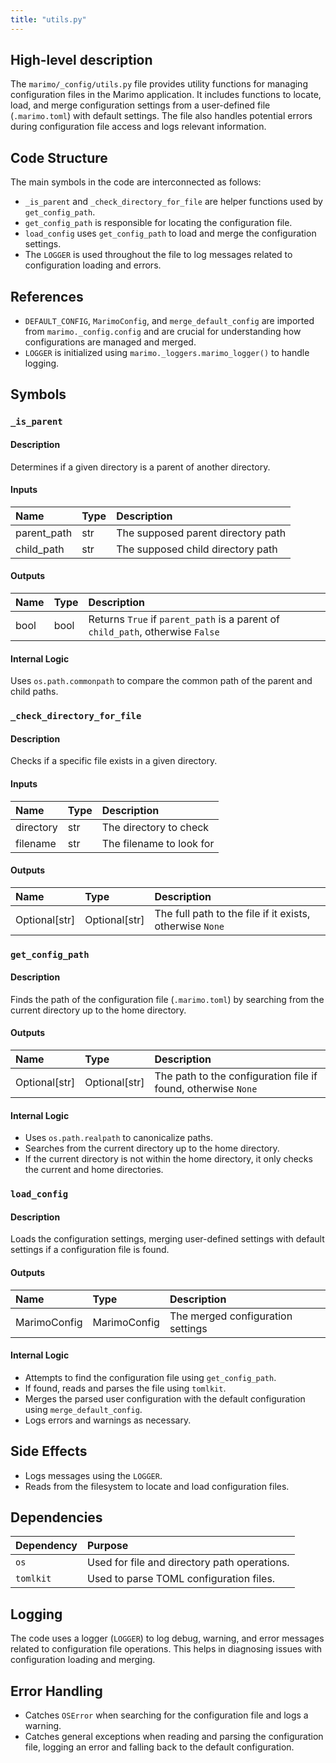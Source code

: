 ```yaml
---
title: "utils.py"
---
```


## High-level description

The `marimo/_config/utils.py` file provides utility functions for managing configuration files in the Marimo application. It includes functions to locate, load, and merge configuration settings from a user-defined file (`.marimo.toml`) with default settings. The file also handles potential errors during configuration file access and logs relevant information.

## Code Structure

The main symbols in the code are interconnected as follows:
- `_is_parent` and `_check_directory_for_file` are helper functions used by `get_config_path`.
- `get_config_path` is responsible for locating the configuration file.
- `load_config` uses `get_config_path` to load and merge the configuration settings.
- The `LOGGER` is used throughout the file to log messages related to configuration loading and errors.

## References

- `DEFAULT_CONFIG`, `MarimoConfig`, and `merge_default_config` are imported from `marimo._config.config` and are crucial for understanding how configurations are managed and merged.
- `LOGGER` is initialized using `marimo._loggers.marimo_logger()` to handle logging.

## Symbols

### `_is_parent`
#### Description
Determines if a given directory is a parent of another directory.

#### Inputs
| Name        | Type   | Description                        |
|:------------|:-------|:-----------------------------------|
| parent_path | str    | The supposed parent directory path |
| child_path  | str    | The supposed child directory path  |

#### Outputs
| Name  | Type | Description                                      |
|:------|:-----|:-------------------------------------------------|
| bool  | bool | Returns `True` if `parent_path` is a parent of `child_path`, otherwise `False` |

#### Internal Logic
Uses `os.path.commonpath` to compare the common path of the parent and child paths.

### `_check_directory_for_file`
#### Description
Checks if a specific file exists in a given directory.

#### Inputs
| Name     | Type   | Description                  |
|:---------|:-------|:-----------------------------|
| directory| str    | The directory to check       |
| filename | str    | The filename to look for     |

#### Outputs
| Name         | Type          | Description                                      |
|:-------------|:--------------|:-------------------------------------------------|
| Optional[str]| Optional[str] | The full path to the file if it exists, otherwise `None` |

### `get_config_path`
#### Description
Finds the path of the configuration file (`.marimo.toml`) by searching from the current directory up to the home directory.

#### Outputs
| Name         | Type          | Description                                      |
|:-------------|:--------------|:-------------------------------------------------|
| Optional[str]| Optional[str] | The path to the configuration file if found, otherwise `None` |

#### Internal Logic
- Uses `os.path.realpath` to canonicalize paths.
- Searches from the current directory up to the home directory.
- If the current directory is not within the home directory, it only checks the current and home directories.

### `load_config`
#### Description
Loads the configuration settings, merging user-defined settings with default settings if a configuration file is found.

#### Outputs
| Name         | Type         | Description                                      |
|:-------------|:-------------|:-------------------------------------------------|
| MarimoConfig | MarimoConfig | The merged configuration settings                |

#### Internal Logic
- Attempts to find the configuration file using `get_config_path`.
- If found, reads and parses the file using `tomlkit`.
- Merges the parsed user configuration with the default configuration using `merge_default_config`.
- Logs errors and warnings as necessary.

## Side Effects
- Logs messages using the `LOGGER`.
- Reads from the filesystem to locate and load configuration files.

## Dependencies

| Dependency | Purpose                                      |
|:-----------|:---------------------------------------------|
| `os`       | Used for file and directory path operations. |
| `tomlkit`  | Used to parse TOML configuration files.      |

## Logging
The code uses a logger (`LOGGER`) to log debug, warning, and error messages related to configuration file operations. This helps in diagnosing issues with configuration loading and merging.

## Error Handling
- Catches `OSError` when searching for the configuration file and logs a warning.
- Catches general exceptions when reading and parsing the configuration file, logging an error and falling back to the default configuration.